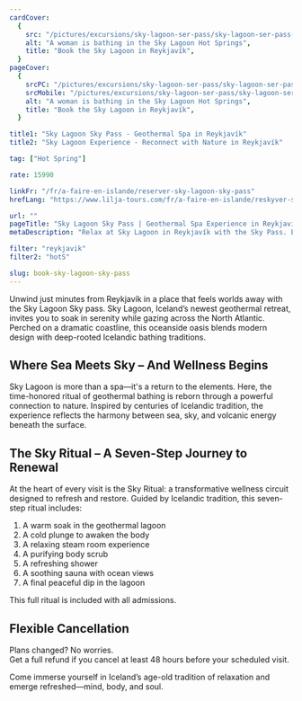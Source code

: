 ```yaml
---
cardCover:
  {
    src: "/pictures/excursions/sky-lagoon-ser-pass/sky-lagoon-ser-pass-card.webp",
    alt: "A woman is bathing in the Sky Lagoon Hot Springs",
    title: "Book the Sky Lagoon in Reykjavík",
  }
pageCover:
  {
    srcPC: "/pictures/excursions/sky-lagoon-ser-pass/sky-lagoon-ser-pass-header-pc.webp",
    srcMobile: "/pictures/excursions/sky-lagoon-ser-pass/sky-lagoon-ser-pass-header-mobile.webp",
    alt: "A woman is bathing in the Sky Lagoon Hot Springs",
    title: "Book the Sky Lagoon in Reykjavík",
  }

title1: "Sky Lagoon Sky Pass - Geothermal Spa in Reykjavík"
title2: "Sky Lagoon Experience - Reconnect with Nature in Reykjavík"

tag: ["Hot Spring"]

rate: 15990

linkFr: "/fr/a-faire-en-islande/reserver-sky-lagoon-sky-pass"
hrefLang: "https://www.lilja-tours.com/fr/a-faire-en-islande/reskyver-sky-lagoon-ser-pass"

url: ""
pageTitle: "Sky Lagoon Sky Pass | Geothermal Spa Experience in Reykjavík"
metaDescription: "Relax at Sky Lagoon in Reykjavík with the Sky Pass. Enjoy the 7-Step Sky Ritual, ocean views, and geothermal baths. Reconnect with nature and unwind. Book now!"

filter: "reykjavik"
filter2: "hotS"

slug: book-sky-lagoon-sky-pass
---
```


Unwind just minutes from Reykjavík in a place that feels worlds away with the Sky Lagoon Sky pass. Sky Lagoon, Iceland’s newest geothermal retreat, invites you to soak in serenity while gazing across the North Atlantic. Perched on a dramatic coastline, this oceanside oasis blends modern design with deep-rooted Icelandic bathing traditions.

## Where Sea Meets Sky – And Wellness Begins

Sky Lagoon is more than a spa—it's a return to the elements. Here, the time-honored ritual of geothermal bathing is reborn through a powerful connection to nature. Inspired by centuries of Icelandic tradition, the experience reflects the harmony between sea, sky, and volcanic energy beneath the surface.

## The Sky Ritual – A Seven-Step Journey to Renewal

At the heart of every visit is the Sky Ritual: a transformative wellness circuit designed to refresh and restore. Guided by Icelandic tradition, this seven-step ritual includes:

1. A warm soak in the geothermal lagoon
2. A cold plunge to awaken the body
3. A relaxing steam room experience
4. A purifying body scrub
5. A refreshing shower
6. A soothing sauna with ocean views
7. A final peaceful dip in the lagoon

This full ritual is included with all admissions.

## Flexible Cancellation

Plans changed? No worries.  
Get a full refund if you cancel at least 48 hours before your scheduled visit.

Come immerse yourself in Iceland’s age-old tradition of relaxation and emerge refreshed—mind, body, and soul.

<script
  type="text/javascript"
  src="https://widgets.bokun.io/assets/javascripts/apps/build/BokunWidgetsLoader.js?bookingChannelUUID=97236c68-b945-4a96-8587-660bdc4c45fd"
  async
></script>

<div
  class="bokunWidget"
  data-src="https://widgets.bokun.io/online-sales/97236c68-b945-4a96-8587-660bdc4c45fd/experience-calendar/618640"
></div>
